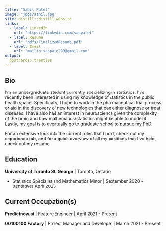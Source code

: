 ```yaml
---
title: "Sahil Patel"
image: "jpgs/sahil.jpg"
site: distill::distill_website
links:
  - label: LinkedIn
    url: "https://linkedin.com/saspatel"
  - label: Resume
    url: "pdfs/FinalizedResume.pdf"
  - label: Email
    url: "mailto:saspatel99@gmail.com"
output:
  postcards::trestles
---
```

## Bio

I'm an undergraduate student currently specializing in statistics. I've recently been interested in using my knowledge of statistics in the public health space. Specifically, I hope to work in the pharmaceutical trial process or aid in the discovery of new technologies that can either diagnose or treat diseases. I have also had an interest in neuroscience given the complexity of the brain and how mathematics/statistics might be able to model it. Lastly, my goal is to eventually go to graduate school to pursue my PhD. 

For an extensive look into the current roles that I hold, check out my experience tab, and for a quick overview of all my positions that I've held, check out my resume.

## Education

**University of Toronto St. George** | Toronto, Ontario

* Statistics Specialist and Mathematics Minor | September 2020 - (tentative) April 2023

## Current Occupation(s)

**Predictnow.ai** | Feature Engineer | April 2021 - Present

**00100100 Factory** | Project Manager and Developer | March 2021 - Present